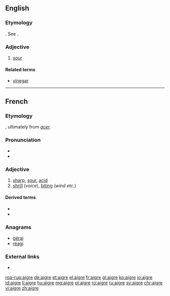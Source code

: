 ==English==

===Etymology===
{{etyl|fr|en}}. See {{m|en|eager}}.

===Adjective===
{{en-adj}}

# {{context|obsolete|lang=en}} [[sour]]
#: {{rfquotek|Shakespeare}}

====Related terms====
* [[vinegar]]

{{Webster 1913}}

----

==French==

===Etymology===
{{etyl|fro|fr}}, ultimately from {{etyl|la|fr}} ''[[acer]]''.

===Pronunciation===
* {{IPA|/ɛɡʁ/|lang=fr}}
* {{audio|Fr-aigre.ogg|Audio|lang=fr}}

===Adjective===
{{fr-adj|mf}}

# [[sharp]], [[sour]], [[acid]]
# [[shrill]] (''voice''), [[biting]] (''wind etc.'')

====Derived terms====
* {{l|fr|aigreur}}
* {{l|fr|aigrir}}

===Anagrams===
* [[gérai#French|gérai]]
* [[réagi#French|réagi]]

===External links===
* {{R:TLFi}}

[[roa-rup:aigre]]
[[de:aigre]]
[[et:aigre]]
[[el:aigre]]
[[fr:aigre]]
[[gl:aigre]]
[[ko:aigre]]
[[io:aigre]]
[[id:aigre]]
[[li:aigre]]
[[hu:aigre]]
[[mg:aigre]]
[[pl:aigre]]
[[ro:aigre]]
[[ru:aigre]]
[[sv:aigre]]
[[chr:aigre]]
[[vi:aigre]]
[[zh:aigre]]